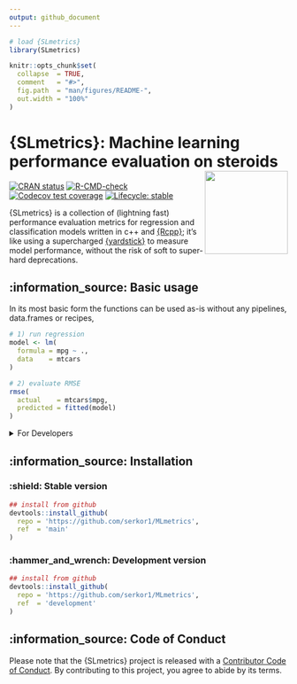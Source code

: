 ```yaml
---
output: github_document
---
```


<!-- README.md is generated from README.Rmd. Please edit that file -->

```r
# load {SLmetrics}
library(SLmetrics)

knitr::opts_chunk$set(
  collapse  = TRUE,
  comment   = "#>",
  fig.path  = "man/figures/README-",
  out.width = "100%"
)
```

# {SLmetrics}: Machine learning performance evaluation on steroids <img src="man/figures/logo.png" align="right" height="150" alt="" />

<!-- badges: start -->
[![CRAN status](https://www.r-pkg.org/badges/version/SLmetrics)](https://CRAN.R-project.org/package=SLmetrics)
[![R-CMD-check](https://github.com/serkor1/MLmetrics/actions/workflows/R-CMD-check.yaml/badge.svg)](https://github.com/serkor1/MLmetrics/actions/workflows/R-CMD-check.yaml)
[![Codecov test coverage](https://codecov.io/gh/serkor1/MLmetrics/graph/badge.svg)](https://app.codecov.io/gh/serkor1/MLmetrics)
[![Lifecycle: stable](https://img.shields.io/badge/lifecycle-stable-brightgreen.svg)](https://lifecycle.r-lib.org/articles/stages.html#stable)
<!-- badges: end -->

{SLmetrics} is a collection of (lightning fast) performance evaluation metrics for regression and classification models written in c++ and [{Rcpp}](https://github.com/RcppCore/Rcpp); it's like using a supercharged [{yardstick}](https://github.com/tidymodels/yardstick) to measure model performance, without the risk of soft to super-hard deprecations.

## :information_source: Basic usage

In its most basic form the functions can be used as-is without any pipelines, data.frames or recipes,

```r
# 1) run regression
model <- lm(
  formula = mpg ~ .,
  data    = mtcars
)

# 2) evaluate RMSE
rmse(
  actual    = mtcars$mpg,
  predicted = fitted(model)
)
```

<details>
<summary> For Developers </summary>

As {SLMetrics} assumes that the user has some degree of control over the training process of the various models and the resulting output, the functions does not validate the input.

If you want to include the functions as a part of your R-package and introduce some defensive measures a possible strategy is as follows,

```r
## 1) create a wrapper
## function
RMSE <- function(
    actual,
    predicted,
    w = NULL) {
  
  # 0) defensive measures
  # for user
  stopifnot(
    length(actual) == length(predicted)
    )
  
  stopifnot(
    is.numeric(actual) & is.numeric(predicted)
  )
  
  if (!is.null(w)) {
    
    stopifnot(
      is.numeric(w)
      )
    
    output <- wrmse(
      actual    = actual,
      predicted = predicted,
      w         = w
    )
    
  } else {
    
    output <- rmse(
      actual    = actual,
      predicted = predicted
    )
    
  }
  
  return(output)
  
}
```

```r
# 1) run regression
model <- lm(
  formula = mpg ~ .,
  data    = mtcars
)

# 2) evaluate RMSE
RMSE(
  actual    = mtcars$mpg,
  predicted = fitted(model)
)
```
</details>

## :information_source: Installation

### :shield: Stable version
```r
## install from github
devtools::install_github(
  repo = 'https://github.com/serkor1/MLmetrics',
  ref  = 'main'
)
```

### :hammer_and_wrench: Development version
```r
## install from github
devtools::install_github(
  repo = 'https://github.com/serkor1/MLmetrics',
  ref  = 'development'
)
```

## :information_source: Code of Conduct

Please note that the {SLmetrics} project is released with a [Contributor Code of Conduct](https://contributor-covenant.org/version/2/1/CODE_OF_CONDUCT.html). By contributing to this project, you agree to abide by its terms.
